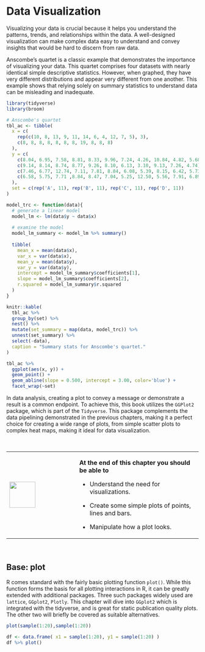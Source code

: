 # Data Visualization

Visualizing your data is crucial because it helps you understand the patterns, trends, and relationships within the data. A well-designed visualization can make complex data easy to understand and convey insights that would be hard to discern from raw data.

Anscombe's quartet is a classic example that demonstrates the importance of visualizing your data. This quartet comprises four datasets with nearly identical simple descriptive statistics. However, when graphed, they have very different distributions and appear very different from one another. This example shows that relying solely on summary statistics to understand data can be misleading and inadequate.


```r
library(tidyverse)
library(broom)

# Anscombe's quartet
tbl_ac <- tibble(
  x = c(
    rep(c(10, 8, 13, 9, 11, 14, 6, 4, 12, 7, 5), 3),
    c(8, 8, 8, 8, 8, 8, 8, 19, 8, 8, 8)
  ),
  y = c(
    c(8.04, 6.95, 7.58, 8.81, 8.33, 9.96, 7.24, 4.26, 10.84, 4.82, 5.68),
    c(9.14, 8.14, 8.74, 8.77, 9.26, 8.10, 6.13, 3.10, 9.13, 7.26, 4.74),
    c(7.46, 6.77, 12.74, 7.11, 7.81, 8.84, 6.08, 5.39, 8.15, 6.42, 5.73),
    c(6.58, 5.75, 7.71 ,8.84, 8.47, 7.04, 5.25, 12.50, 5.56, 7.91, 6.89)
  ),
  set = c(rep('A', 11), rep('B', 11), rep('C', 11), rep('D', 11))
)

```

```r
model_trc <- function(data){
  # generate a linear model
  model_lm <- lm(data$y ~ data$x)
  
  # examine the model
  model_lm_summary <- model_lm %>% summary()
  
  tibble(
    mean_x = mean(data$x),
    var_x = var(data$x),
    mean_y = mean(data$y),
    var_y = var(data$y),
    intercept = model_lm_summary$coefficients[1],
    slope = model_lm_summary$coefficients[2],
    r.squared = model_lm_summary$r.squared
  )
}
```

```r
knitr::kable(
  tbl_ac %>%
  group_by(set) %>%
  nest() %>%
  mutate(set_summary = map(data, model_trc)) %>%
  unnest(set_summary) %>%
  select(-data),
  caption = "Summary stats for Anscombe's quartet."
)

```

```r
tbl_ac %>%
  ggplot(aes(x, y)) +
  geom_point() +
  geom_abline(slope = 0.500, intercept = 3.00, color='blue') +
  facet_wrap(~set)
```

In data analysis, creating a plot to convey a message or demonstrate a result is a common endpoint. To achieve this, this book utilizes the `GGPlot2` package, which is part of the `Tidyverse`. This package complements the data pipelining demonstrated in the previous chapters, making it a perfect choice for creating a wide range of plots, from simple scatter plots to complex heat maps, making it ideal for data visualization.

\

+---------------------------------+----------------------------------------------------------+
| ![](images/03.png){height="68"} | **At the end of this chapter you should be able to**     |
|                                 |                                                          |
|                                 | -   Understand the need for visualizations.              |
|                                 |                                                          |
|                                 | -   Create some simple plots of points, lines and bars.  |
|                                 |                                                          |
|                                 | -   Manipulate how a plot looks.                         |
+---------------------------------+----------------------------------------------------------+

\

## Base: plot

R comes standard with the fairly basic plotting function `plot()`. While this function forms the basis for all plotting interactions in R, it can be greatly extended with additional packages. Three such packages widely used are `lattice`, `GGplot2`, `Plotly`. This chapter will dive into `GGplot2` which is integrated with the tidyverse, and is great for static publication quality plots. The other two will briefly be covered as suitable alternatives.

```r
plot(sample(1:20),sample(1:20))
```

```r
df <- data.frame( x1 = sample(1:20), y1 = sample(1:20) )
df %>% plot()
```
